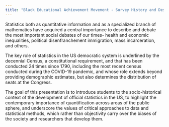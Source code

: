 ```yaml
---
title: "Black Educational Achievement Movement - Survey History and Design"
---
```


Statistics both as quantitative information and as a specialized branch of mathematics have acquired a central importance to describe and debate the most important social debates of our times- health and economic inequalities, political disenfranchement immigration, mass incarceration, and others.

The key role of statistics in the US democratic system is underlined by the decennial Census, a constitutional requirement, and that has been conducted 24 times since 1790, including the most recent census conducted during the COVID-19 pandemic, and whose role extends beyond providing demographic estimates, but also determines the distribution of seats at the Congress.

The goal of this presentation is to introduce students to the socio-historical context of the development of official statistics in the US, to highlight the contemporary importance of quantification across areas of the public sphere, and underscore the values of critical approaches to data and statistical methods, which rather than objectivity carry over the biases of the society and researchers that develop them.
